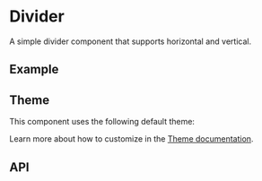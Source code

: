 
<Meta of={DividerStories} />

# Divider
A simple divider component that supports horizontal and vertical.

## Example
<ToggleCanvas of={DividerStories.Horizontal} storybook="components-layout-divider--horizontal" />

## Theme
This component uses the following default theme:

<ThemeRender theme={dividerTheme} />

Learn more about how to customize in the [Theme documentation](/docs/theme/getting-started).

## API
<PropsTable name="Divider" />
